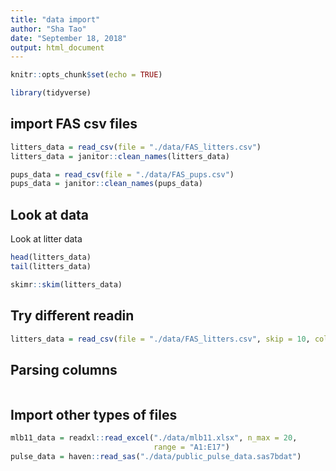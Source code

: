 ```yaml
---
title: "data import"
author: "Sha Tao"
date: "September 18, 2018"
output: html_document
---
```


```r
knitr::opts_chunk$set(echo = TRUE)

library(tidyverse)
```

## import FAS csv files

```r
litters_data = read_csv(file = "./data/FAS_litters.csv")
litters_data = janitor::clean_names(litters_data)
```

```r
pups_data = read_csv(file = "./data/FAS_pups.csv")
pups_data = janitor::clean_names(pups_data)
```


## Look at data

Look at litter data

```r
head(litters_data)
tail(litters_data)

skimr::skim(litters_data)
```

## Try different readin

```r
litters_data = read_csv(file = "./data/FAS_litters.csv", skip = 10, col_names = FALSE)
```

## Parsing columns

```r

```

## Import other types of files

```r
mlb11_data = readxl::read_excel("./data/mlb11.xlsx", n_max = 20,
                                range = "A1:E17")
pulse_data = haven::read_sas("./data/public_pulse_data.sas7bdat")
```








